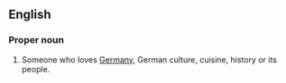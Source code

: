 ==English==

===Proper noun===
{{en-noun}}
# Someone who loves [[Germany]], German culture, cuisine, history or its people.